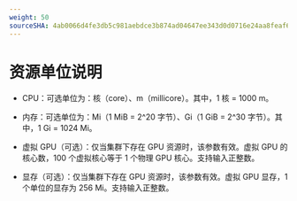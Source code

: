 ```yaml
---
weight: 50
sourceSHA: 4ab0066d4fe3db5c981aebdce3b874ad04647ee343d0d0716e24aa8feaf6b2d7
---
```


# 资源单位说明

* CPU：可选单位为：核（core）、m（millicore）。其中，1 核 = 1000 m。

* 内存：可选单位为：Mi（1 MiB = 2^20 字节）、Gi（1 GiB = 2^30 字节）。其中，1 Gi = 1024 Mi。

* 虚拟 GPU（可选）：仅当集群下存在 GPU 资源时，该参数有效。虚拟 GPU 的核心数，100 个虚拟核心等于 1 个物理 GPU 核心。支持输入正整数。

* 显存（可选）：仅当集群下存在 GPU 资源时，该参数有效。虚拟 GPU 显存，1 个单位的显存为 256 Mi。支持输入正整数。
